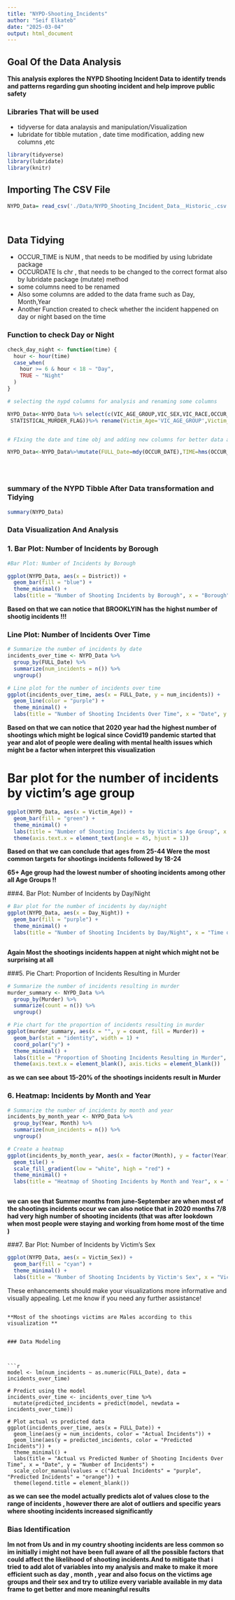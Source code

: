 ```yaml
---
title: "NYPD-Shooting_Incidents"
author: "Seif Elkateb"
date: "2025-03-04"
output: html_document
---
```



## Goal Of the Data Analysis

**This analysis explores the NYPD Shooting Incident Data to identify trends and patterns regarding gun shooting incident and help improve public safety**







### Libraries That will be used 

- tidyverse for data analaysis and manipulation/Visualization
- lubridate for tibble mutation , date time modification, adding new columns ,etc

```r
library(tidyverse)
library(lubridate)
library(knitr)

```

## Importing The CSV File


```r

NYPD_Data= read_csv('./Data/NYPD_Shooting_Incident_Data__Historic_.csv')




```



## Data Tidying 

- OCCUR_TIME is NUM , that needs to be modified by using lubridate package
- OCCURDATE Is chr , that needs to be changed to the correct format also by lubridate package (mutate) method
- some columns need to be renamed 
- Also some columns are added to the data frame such as Day, Month,Year 
- Another Function created to check whether the incident happened on day or night based on the time 








### Function to check Day or Night

```r
check_day_night <- function(time) {
  hour <- hour(time)
  case_when(
    hour >= 6 & hour < 18 ~ "Day",
    TRUE ~ "Night"
  )
}

```



```r


# selecting the nypd columns for analysis and renaming some columns

NYPD_Data<-NYPD_Data %>% select(c(VIC_AGE_GROUP,VIC_SEX,VIC_RACE,OCCUR_DATE,OCCUR_TIME,PRECINCT,BORO,
 STATISTICAL_MURDER_FLAG))%>% rename(Victim_Age='VIC_AGE_GROUP',Victim_Race='VIC_RACE',Victim_Sex='VIC_SEX',District='BORO',Murder='STATISTICAL_MURDER_FLAG')


# FIxing the date and time obj and adding new columns for better data analysis

NYPD_Data<-NYPD_Data%>%mutate(FULL_Date=mdy(OCCUR_DATE),TIME=hms(OCCUR_TIME),Day=day(FULL_Date),Month=month(FULL_Date),Year=year(FULL_Date),Day_Night=check_day_night(TIME))





```

### summary of the NYPD Tibble After Data transformation and Tidying

```r
summary(NYPD_Data)
```

### Data Visualization And Analysis

### 1. Bar Plot: Number of Incidents by Borough


```r

#Bar Plot: Number of Incidents by Borough 

ggplot(NYPD_Data, aes(x = District)) +
  geom_bar(fill = "blue") +
  theme_minimal() +
  labs(title = "Number of Shooting Incidents by Borough", x = "Borough", y = "Number of Incidents")

```

**Based on that we can notice that BROOKLYIN has the highst number of shootig incidents !!!**

### Line Plot: Number of Incidents Over Time


```r
# Summarize the number of incidents by date
incidents_over_time <- NYPD_Data %>%
  group_by(FULL_Date) %>%
  summarize(num_incidents = n()) %>%
  ungroup()

# Line plot for the number of incidents over time
ggplot(incidents_over_time, aes(x = FULL_Date, y = num_incidents)) +
  geom_line(color = "purple") +
  theme_minimal() +
  labs(title = "Number of Shooting Incidents Over Time", x = "Date", y = "Number of Incidents")
```
**Based on that we can notice that 2020 year had the highest number of shootings  which might be logical since Covid19 pandemic started that year and alot of people were dealing with mental health issues which might be a factor when interpret this visualization**



# Bar plot for the number of incidents by victim's age group


```r
ggplot(NYPD_Data, aes(x = Victim_Age)) +
  geom_bar(fill = "green") +
  theme_minimal() +
  labs(title = "Number of Shooting Incidents by Victim's Age Group", x = "Victim's Age Group", y = "Number of Incidents") +
  theme(axis.text.x = element_text(angle = 45, hjust = 1))
```

**Based on that we can conclude that ages from 25-44 Were the most common targets for shootings incidents followed by 18-24**

**65+ Age group had the lowest number of shooting incidents among other all Age Groups !!**




###4. Bar Plot: Number of Incidents by Day/Night

```r
# Bar plot for the number of incidents by day/night
ggplot(NYPD_Data, aes(x = Day_Night)) +
  geom_bar(fill = "purple") +
  theme_minimal() +
  labs(title = "Number of Shooting Incidents by Day/Night", x = "Time of Day", y = "Number of Incidents")



```

**Again Most the shootings incidents happen at night which might not be surprising at all ** 


###5. Pie Chart: Proportion of Incidents Resulting in Murder


```r

# Summarize the number of incidents resulting in murder
murder_summary <- NYPD_Data %>%
  group_by(Murder) %>%
  summarize(count = n()) %>%
  ungroup()

# Pie chart for the proportion of incidents resulting in murder
ggplot(murder_summary, aes(x = "", y = count, fill = Murder)) +
  geom_bar(stat = "identity", width = 1) +
  coord_polar("y") +
  theme_minimal() +
  labs(title = "Proportion of Shooting Incidents Resulting in Murder", x = "", y = "") +
  theme(axis.text.x = element_blank(), axis.ticks = element_blank())


```
**as we can see about 15-20% of the shootings incidents result in Murder** 

### 6. Heatmap: Incidents by Month and Year

```r

# Summarize the number of incidents by month and year
incidents_by_month_year <- NYPD_Data %>%
  group_by(Year, Month) %>%
  summarize(num_incidents = n()) %>%
  ungroup()

# Create a heatmap
ggplot(incidents_by_month_year, aes(x = factor(Month), y = factor(Year), fill = num_incidents)) +
  geom_tile() +
  scale_fill_gradient(low = "white", high = "red") +
  theme_minimal() +
  labs(title = "Heatmap of Shooting Incidents by Month and Year", x = "Month", y = "Year", fill = "Number of Incidents")



```
**we can see that Summer months from june-September are when most of the shootings incidents occur**
**we can also notice that in 2020 months 7/8 had very high number of shooting incidents (that was after lookdown when most people were staying and working from home most of the time )**







###7. Bar Plot: Number of Incidents by Victim's Sex

```r

ggplot(NYPD_Data, aes(x = Victim_Sex)) +
  geom_bar(fill = "cyan") +
  theme_minimal() +
  labs(title = "Number of Shooting Incidents by Victim's Sex", x = "Victim's Sex", y = "Number of Incidents")
```

These enhancements should make your visualizations more informative and visually appealing. Let me know if you need any further assistance!
```

**Most of the shootings victims are Males according to this visualization **


### Data Modeling 



```r
model <- lm(num_incidents ~ as.numeric(FULL_Date), data = incidents_over_time)

# Predict using the model
incidents_over_time <- incidents_over_time %>%
  mutate(predicted_incidents = predict(model, newdata = incidents_over_time))

# Plot actual vs predicted data
ggplot(incidents_over_time, aes(x = FULL_Date)) +
  geom_line(aes(y = num_incidents, color = "Actual Incidents")) +
  geom_line(aes(y = predicted_incidents, color = "Predicted Incidents")) +
  theme_minimal() +
  labs(title = "Actual vs Predicted Number of Shooting Incidents Over Time", x = "Date", y = "Number of Incidents") +
  scale_color_manual(values = c("Actual Incidents" = "purple", "Predicted Incidents" = "orange")) +
  theme(legend.title = element_blank())

```
**as we can see the model actually predicts alot of values close to the range of incidents , however there are alot of outliers and specific years where shooting incidents increased significantly**



### Bias Identification 

**Im not from Us and in my country shooting incidents are less common so im initially i might not have been full aware of all the possible factors that could affect the likelihood of shooting incidents.And to mitigate that i tried to add alot of variables into my analysis and make to make it more efficient such as day , month , year and also focus on the victims age groups and their sex and try to utilize every variable available in my data frame to get better and more meaningful results **


